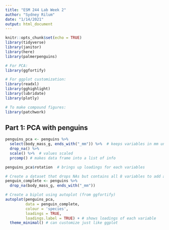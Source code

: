 ```yaml
---
title: "ESM 244 Lab Week 2"
author: "Sydney Rilum"
date: "1/14/2021"
output: html_document
---
```


```r
knitr::opts_chunk$set(echo = TRUE)
library(tidyverse)
library(janitor)
library(here)
library(palmerpenguins)

# For PCA:
library(ggfortify)

# For ggplot customization:
library(readxl)
library(gghighlight)
library(lubridate)
library(plotly)

# To make compound figures:
library(patchwork)
```

## Part 1: PCA with penguins

```r
penguins_pca <- penguins %>% 
  select(body_mass_g, ends_with("_mm")) %>%  # keeps variables in mm units
  drop_na() %>% 
  scale() %>%  # values scaled
  prcomp() # makes data frame into a list of info

penguins_pca$rotation  # brings up loadings for each variables

# Create a dataset that drops NAs but contains all 8 variables to add aesthetics to biplot, matches PCA dataset
penguin_complete <- penguins %>% 
  drop_na(body_mass_g, ends_with("_mm"))

# Create a biplot using autoplot (from ggfortify)
autoplot(penguins_pca,
         data = penguin_complete,
         colour = 'species',
         loadings = TRUE,
         loadings.label = TRUE) + # shows loadings of each variable
  theme_minimal() # can customize just like ggplot
```










